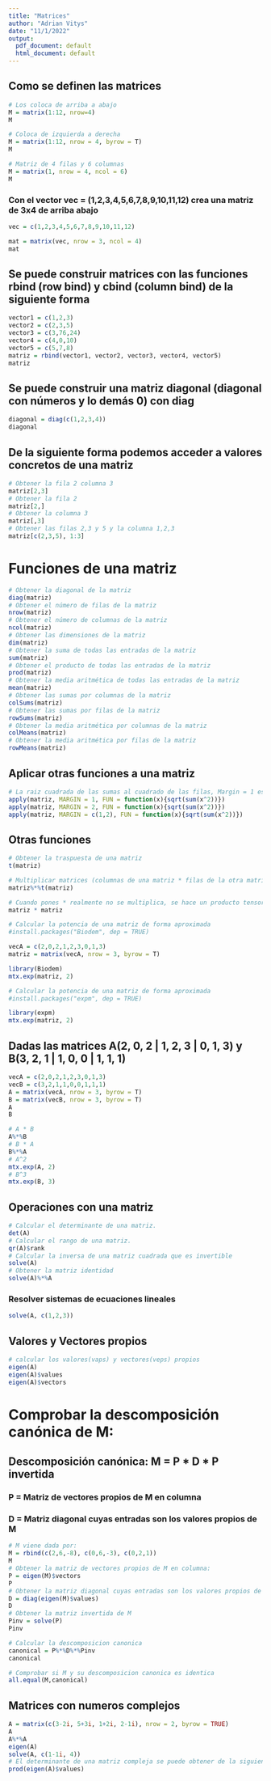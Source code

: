 ```yaml
---
title: "Matrices"
author: "Adrian Vitys"
date: "11/1/2022"
output:
  pdf_document: default
  html_document: default
---
```


## Como se definen las matrices
```r
# Los coloca de arriba a abajo
M = matrix(1:12, nrow=4)
M

# Coloca de izquierda a derecha
M = matrix(1:12, nrow = 4, byrow = T)
M

# Matriz de 4 filas y 6 columnas
M = matrix(1, nrow = 4, ncol = 6)
M
```


### Con el vector vec = (1,2,3,4,5,6,7,8,9,10,11,12) crea una matriz de 3x4 de arriba abajo
```r
vec = c(1,2,3,4,5,6,7,8,9,10,11,12)

mat = matrix(vec, nrow = 3, ncol = 4)
mat
```

## Se puede construir matrices con las funciones rbind (row bind) y cbind (column bind) de la siguiente forma
```r
vector1 = c(1,2,3)
vector2 = c(2,3,5)
vector3 = c(3,76,24)
vector4 = c(4,0,10)
vector5 = c(5,7,8)
matriz = rbind(vector1, vector2, vector3, vector4, vector5)
matriz
```

## Se puede construir una matriz diagonal (diagonal con números y lo demás 0) con diag
```r
diagonal = diag(c(1,2,3,4))
diagonal
```

## De la siguiente forma podemos acceder a valores concretos de una matriz
```r
# Obtener la fila 2 columna 3
matriz[2,3]
# Obtener la fila 2
matriz[2,]
# Obtener la columna 3
matriz[,3]
# Obtener las filas 2,3 y 5 y la columna 1,2,3
matriz[c(2,3,5), 1:3]
```

# Funciones de una matriz
```r
# Obtener la diagonal de la matriz
diag(matriz)
# Obtener el número de filas de la matriz
nrow(matriz)
# Obtener el número de columnas de la matriz
ncol(matriz)
# Obtener las dimensiones de la matriz
dim(matriz)
# Obtener la suma de todas las entradas de la matriz
sum(matriz)
# Obtener el producto de todas las entradas de la matriz
prod(matriz)
# Obtener la media aritmética de todas las entradas de la matriz
mean(matriz)
# Obtener las sumas por columnas de la matriz
colSums(matriz)
# Obtener las sumas por filas de la matriz
rowSums(matriz)
# Obtener la media aritmética por columnas de la matriz
colMeans(matriz)
# Obtener la media aritmética por filas de la matriz
rowMeans(matriz)
```

## Aplicar otras funciones a una matriz
```r
# La raiz cuadrada de las sumas al cuadrado de las filas, Margin = 1 es filas y 2 es columnas
apply(matriz, MARGIN = 1, FUN = function(x){sqrt(sum(x^2))})
apply(matriz, MARGIN = 2, FUN = function(x){sqrt(sum(x^2))})
apply(matriz, MARGIN = c(1,2), FUN = function(x){sqrt(sum(x^2))})
```

## Otras funciones
```r
# Obtener la traspuesta de una matriz
t(matriz)

# Multiplicar matrices (columnas de una matriz * filas de la otra matriz por lo que solo se podrían multiplicar matrices de por ejemplo 2x5 5x2)
matriz%*%t(matriz)

# Cuando pones * realmente no se multiplica, se hace un producto tensorial
matriz * matriz

# Calcular la potencia de una matriz de forma aproximada
#install.packages("Biodem", dep = TRUE)

vecA = c(2,0,2,1,2,3,0,1,3)
matriz = matrix(vecA, nrow = 3, byrow = T)

library(Biodem)
mtx.exp(matriz, 2)

# Calcular la potencia de una matriz de forma aproximada
#install.packages("expm", dep = TRUE)

library(expm)
mtx.exp(matriz, 2)
```

## Dadas las matrices A(2, 0, 2 | 1, 2, 3 | 0, 1, 3) y B(3, 2, 1 | 1, 0, 0 | 1, 1, 1)
```r
vecA = c(2,0,2,1,2,3,0,1,3)
vecB = c(3,2,1,1,0,0,1,1,1)
A = matrix(vecA, nrow = 3, byrow = T)
B = matrix(vecB, nrow = 3, byrow = T)
A
B

# A * B
A%*%B
# B * A
B%*%A
# A^2
mtx.exp(A, 2)
# B^3
mtx.exp(B, 3)

```

## Operaciones con una matriz
```r
# Calcular el determinante de una matriz. 
det(A)
# Calcular el rango de una matriz.
qr(A)$rank
# Calcular la inversa de una matriz cuadrada que es invertible
solve(A)
# Obtener la matriz identidad
solve(A)%*%A
```

### Resolver sistemas de ecuaciones lineales
```r
solve(A, c(1,2,3))
```

## Valores y Vectores propios
```r
# calcular los valores(vaps) y vectores(veps) propios
eigen(A)
eigen(A)$values
eigen(A)$vectors

```

# Comprobar la descomposición canónica de M:
## Descomposición canónica: M = P * D * P invertida
### P = Matriz de vectores propios de M en columna
### D = Matriz diagonal cuyas entradas son los valores propios de M
```r
# M viene dada por:
M = rbind(c(2,6,-8), c(0,6,-3), c(0,2,1))
M
# Obtener la matriz de vectores propios de M en columna:
P = eigen(M)$vectors
P
# Obtener la matriz diagonal cuyas entradas son los valores propios de M
D = diag(eigen(M)$values)
D
# Obtener la matriz invertida de M
Pinv = solve(P)
Pinv

# Calcular la descomposicion canonica
canonical = P%*%D%*%Pinv
canonical

# Comprobar si M y su descomposicion canonica es identica
all.equal(M,canonical)

```

## Matrices con numeros complejos
```r
A = matrix(c(3-2i, 5+3i, 1+2i, 2-1i), nrow = 2, byrow = TRUE)
A
A%*%A
eigen(A)
solve(A, c(1-1i, 4))
# El determinante de una matriz compleja se puede obtener de la siguiente forma
prod(eigen(A)$values)
```

























